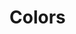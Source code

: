 
<Meta title="Colors" />

# Colors

<ColorPalette>
  <ColorItem 
    title="theme.color.primary" 
    subtitle="Primary" 
    colors={{ priamry: '#6658EA' }} 
  />
  <ColorItem 
    title="theme.color.secondary" 
    subtitle="Secondary" 
    colors={{ seconday: '#F9655B' }} 
  />
  <ColorItem
    title="theme.color.success"
    subtitle="Succcess"
    colors={{ success: '#2CD4A2' }}
  />
    <ColorItem
    title="theme.color.info"
    subtitle="Info"
    colors={{ info: '#0dcaf0' }}
  />
      <ColorItem
    title="theme.color.warning"
    subtitle="Warning"
    colors={{ warning: '#F5C070' }}
  />
  <ColorItem
    title="theme.color.danger"
    subtitle="Danger"
    colors={{ danger: '#F9655B' }}
  />
</ColorPalette>
